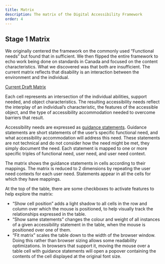 ```yaml
---
title: Matrix
description: The matrix of the Digital Accessibility Framework
order: 4
---
```


<Section>

# Stage 1 Matrix

We originally centered the framework on the commonly used “Functional needs” but found that in sufficient. We then flipped the entire framework to echo work being done on standards in Canada and focused on the content characteristics. What we discovered was that both are insufficient. The current matrix reflects that disability is an interaction between the environment and the individual. 

[Current Draft Matrix](https://michael-n-cooper.github.io/daf-front/matrix-accommtype/)

Each cell represents an intersection of the individual abilities, support needed, and object characteristics. The resulting accessibility needs reflect the interplay of an individual’s characteristic, the features of the accessible object, and the type of accessibility accommodation needed to overcome barriers that result. 

Accessibility needs are expressed as [guidance statements](https://michael-n-cooper.github.io/daf-front/guidance-statements). Guidance statements are short statements of the user’s specific functional need, and what accessibility accommodation will address this need. These statements are not technical and do not consider how the need might be met, they simply document the need. Each statement is mapped to one or more specific triples of functional need, user need, and user need context.

The matrix shows the guidance statements in cells according to their mappings. The matrix is reduced to 2 dimensions by repeating the user need contexts for each user need. Statements appear in all the cells for which they have mappings.

At the top of the table, there are some checkboxes to activate features to help explore the matrix:

* “Show cell position” adds a light shadow to all cells in the row and column over which the mouse is positioned, to help visually track the relationships expressed in the table.  
* “Show same statements” changes the colour and weight of all instances of a given accessibility statement in the table, when the mouse is positioned over one of them.  
* “Fit matrix” scales the table down to the width of the browser window. Doing this rather than browser sizing allows some readability optimizations. In browsers that support it, moving the mouse over a table cell with guidance statements will open a popover containing the contents of the cell displayed at the original font size.

</Section>
